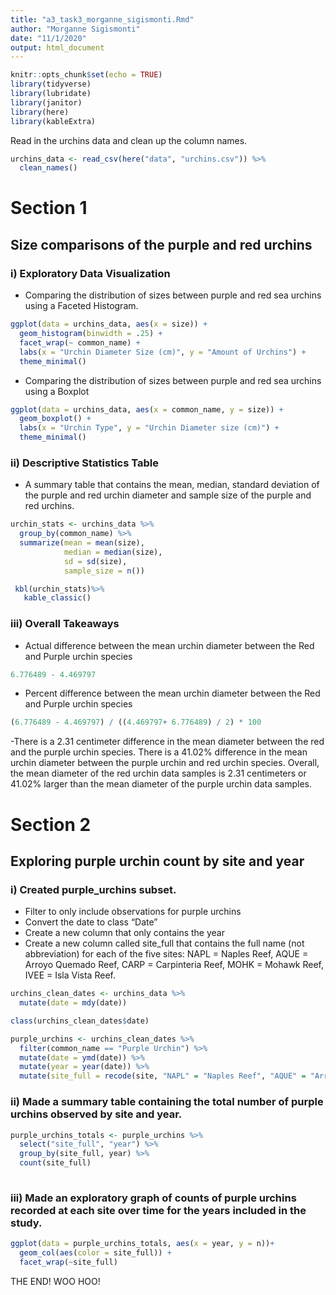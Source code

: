 ```yaml
---
title: "a3_task3_morganne_sigismonti.Rmd"
author: "Morganne Sigismonti"
date: "11/1/2020"
output: html_document
---
```


```r
knitr::opts_chunk$set(echo = TRUE)
library(tidyverse)
library(lubridate)
library(janitor)
library(here)
library(kableExtra)
```

Read in the urchins data and clean up the column names.
```r
urchins_data <- read_csv(here("data", "urchins.csv")) %>% 
  clean_names()
```


# Section 1
## Size comparisons of the purple and red urchins

### i) Exploratory Data Visualization
- Comparing the distribution of sizes between purple and red sea urchins using a Faceted Histogram.
```r
ggplot(data = urchins_data, aes(x = size)) +
  geom_histogram(binwidth = .25) +
  facet_wrap(~ common_name) +
  labs(x = "Urchin Diameter Size (cm)", y = "Amount of Urchins") +
  theme_minimal()


```


- Comparing the distribution of sizes between purple and red sea urchins using a Boxplot
```r
ggplot(data = urchins_data, aes(x = common_name, y = size)) +
  geom_boxplot() +
  labs(x = "Urchin Type", y = "Urchin Diameter size (cm)") +
  theme_minimal()

```


### ii) Descriptive Statistics Table
- A summary table that contains the mean, median, standard deviation of the purple and red urchin diameter and sample size of the purple and red urchins.

```r
urchin_stats <- urchins_data %>% 
  group_by(common_name) %>% 
  summarize(mean = mean(size),
            median = median(size),
            sd = sd(size),
            sample_size = n())

 kbl(urchin_stats)%>%
   kable_classic()


```
### iii) Overall Takeaways
- Actual difference between the mean urchin diameter between the Red and Purple urchin species
```r
6.776489 - 4.469797
```

- Percent difference between the mean urchin diameter between the Red and Purple urchin species
```r
(6.776489 - 4.469797) / ((4.469797+ 6.776489) / 2) * 100
```

-There is a 2.31 centimeter difference in the mean diameter between the red and the purple urchin species. There is a 41.02% difference in the mean urchin diameter between the purple urchin and red urchin species. Overall, the mean diameter of the red urchin data samples is 2.31 centimeters or 41.02% larger than the mean diameter of the purple  urchin data samples. 


# Section 2
## Exploring purple urchin count by site and year

### i) Created purple_urchins subset.
- Filter to only include observations for purple urchins
- Convert the date to class “Date” 
- Create a new column that only contains the year
- Create a new column called site_full that contains the full name (not abbreviation) for each of the five sites: NAPL = Naples Reef, AQUE = Arroyo Quemado Reef, CARP = Carpinteria Reef, MOHK = Mohawk Reef, IVEE = Isla Vista Reef. 

```r
urchins_clean_dates <- urchins_data %>%
  mutate(date = mdy(date))

class(urchins_clean_dates$date)

purple_urchins <- urchins_clean_dates %>%
  filter(common_name == "Purple Urchin") %>%
  mutate(date = ymd(date)) %>%
  mutate(year = year(date)) %>%
  mutate(site_full = recode(site, "NAPL" = "Naples Reef", "AQUE" = "Arroyo Quemado Reef", "CARP" = "Carpinteria Reef", "MOHK" = "Mohawk Reef", "IVEE" = "Isla Vista Reef"))
```

### ii) Made a summary table containing the total number of purple urchins observed by site and year.

```r
purple_urchins_totals <- purple_urchins %>% 
  select("site_full", "year") %>%
  group_by(site_full, year) %>% 
  count(site_full)
 
```

### iii) Made an exploratory graph of counts of purple urchins recorded at each site over time for the years included in the study. 
```r

ggplot(data = purple_urchins_totals, aes(x = year, y = n))+
  geom_col(aes(color = site_full)) +
  facet_wrap(~site_full)

```

THE END! WOO HOO!
